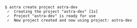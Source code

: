 ```console
$ astra create project astra-dev
 ✓  Creating the project "astra-dev" [1s]
 ✓  Project "astra-dev" is ready for use
 ✓  New project created and now using project: astra-dev
 ```